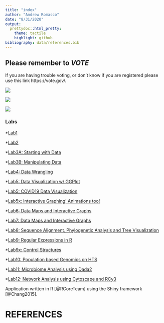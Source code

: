 ```yaml
---
title: "index"
author: "Andrew Romasco"
date: "8/31/2020"
output:
  prettydoc::html_pretty:
    theme: tactile
    highlight: github
bibliography: data/references.bib
---
```




## Please remember to *VOTE*

If you are having trouble voting, or don't know if you are registered please use this link https://vote.gov/.

![](images/Friends at Beach.jpg){width=250px,height=100px}


![](images/20190426_123701.jpg){width=250px,height=250px}


![](images/IMG_2383.jpg){width=50px,height=50px}

### Labs
*[Lab1](Lab1/lab1_AVVR.html)

*[Lab2](Lab2/lab2_AVVR.html)

*[Lab3A: Starting with Data](Lab3/lab3A_AVVR-Starting-with-Data.html)

*[Lab3B: Manipulating Data](Lab3/lab3B_AVRR-Manipulating-the-Data.html)

*[Lab4: Data Wrangling](Lab4/lab4_AVVR_Data_Wrangling.html)

*[Lab5: Data Visualization w/ GGPlot](Lab5/lab5_AVVR_Data_Visualization_with_GGPlot.html)

*[Lab5: COVID19 Data Visualization](Lab5/lab5_AVVR_COVID_Visualization.html)

*[Lab5x: Interactive Graphing! Animations too!](Lab5/lab5_AVRR_Interactive_Graphing.html)

*[Lab6: Data Maps and Interactive Graphs](Lab6/lab6_AVVR_COVID19_Data_Maps_Interactive_Graphs_and_Animations.html)

*[Lab7: Data Maps and Interactive Graphs](Lab7/Lab7: RNA-Seq workflow: gene-level exploratory analysis and differential expression.html)

*[Lab8: Sequence Alignment, Phylogenetic Analysis and Tree Visualization](Lab8/Lab-8_-Sequence-Alignment,-Phylogenetic-Analysis-and-Tree-Visualization.html)

*[Lab9: Regular Expressions in R](Lab9/Lab9-Programming-in-R---Regular-Expressions.html)

*[Lab9x: Control Structures](Lab9/Lab9x-Control-Structures.html)

*[Lab10: Population based Genomics on HTS](Lab10/lab10-Population-based-genomics-on-High-Thoroughput-Sequencing.html)

*[Lab11: Microbiome Analysis using Dada2](Lab11/lab11-Microbiome-Analysis-using-data2.html)

*[Lab12: Network Analysis using Cytoscape and RCy3](Lab12/lab-12-Cytoscape-and-node-networks.html)

Application written in R [@RCoreTeam] using the Shiny framework [@Chang2015].

# REFERENCES
